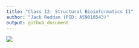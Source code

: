```yaml
---
title: "Class 12: Structural Bioinformatics II"
author: "Jack Reddan (PID: A59010543)"
output: github_document
---
```


![](1hel_multiframe_nma.png)